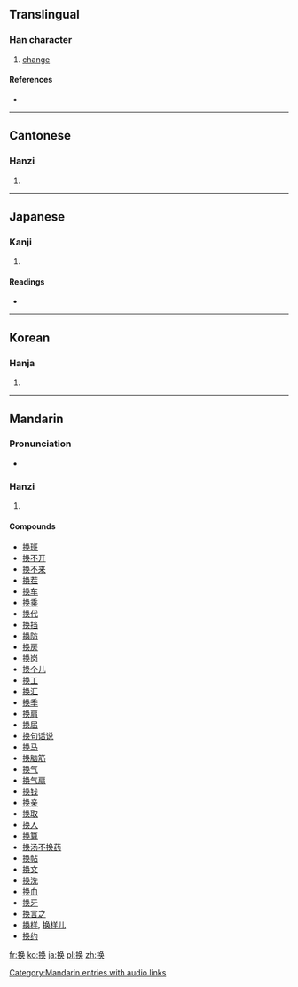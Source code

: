 {{also|換}}
==Translingual==

===Han character===
{{Han char|rn=64|rad=手|as=07|sn=10|four=|canj=手弓月大 (QNBK), X手弓月大 (XQNBK)}}

# [[change]]

====References====
* {{Han ref|kx=0434.241|hdz=31886.040|uh=6362|ud=25442}}

----

==Cantonese==

===Hanzi===
{{yue-hanzi|jyut=|y=wun6|tra=換}}

# {{defn|Cantonese|sort=手07}}

----

==Japanese==

===Kanji===
{{ja-kanji|grade=|rs=手07}}

# {{defn|Japanese|sort=手07}}

====Readings====
* {{ja-readings|on=[[かん]] (kan)|kun=[[かえる]] (kaeru), [[かわる]] (kawaru)}}

----

==Korean==

===Hanja===
{{ko-hanja|hangeul=환|eumhun=|rv=hwan|mr=hwan|y=hwan}}

# {{defn|Korean|sort=手07}}

----

==Mandarin==

===Pronunciation===
* {{audio|zh-huàn.ogg|audio}}

===Hanzi===
{{cmn-hanzi|tra=換|pin=[[huàn]] ([[huan4]]), [[lì]] ([[li4]])|wg=huan<sup>4</sup>, li<sup>4</sup>}}

# {{defn|Mandarin|sort=手07}}

====Compounds====
* [[换班]]
* [[换不开]]
* [[换不来]]
* [[换茬]]
* [[换车]]
* [[换乘]]
* [[换代]]
* [[换挡]]
* [[换防]]
* [[换房]]
* [[换岗]]
* [[换个儿]]
* [[换工]]
* [[换汇]]
* [[换季]]
* [[换肩]]
* [[换届]]
* [[换句话说]]
* [[换马]]
* [[换脑筋]]
* [[换气]]
* [[换气扇]]
* [[换钱]]
* [[换亲]]
* [[换取]]
* [[换人]]
* [[换算]]
* [[换汤不换药]]
* [[换帖]]
* [[换文]]
* [[换洗]]
* [[换血]]
* [[换牙]]
* [[换言之]]
* [[换样]], [[换样儿]]
* [[换约]]

[[Category:Mandarin entries with audio links]]

[[fr:换]]
[[ko:换]]
[[ja:换]]
[[pl:换]]
[[zh:换]]